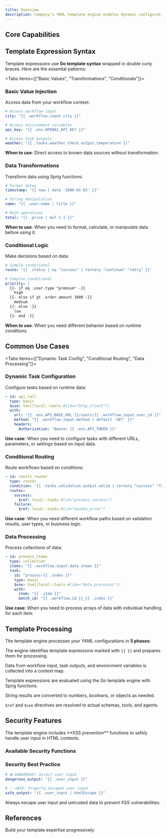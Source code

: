 ```yaml
---
title: Overview
description: Compozy's YAML template engine enables dynamic configuration by combining standard YAML syntax with Go template expressions. This allows you to create flexible, reusable configurations that adapt to different contexts and data sources.
---
```


## Core Capabilities

<FeatureCardList cols={2} size="default">
  <FeatureCard
    title="Dynamic Values"
    description="Inject data from workflow context, environment variables, and task outputs"
    icon="Database"
  />
  <FeatureCard
    title="Resource References"
    description="Reference other resources using `$ref` and `$use` directives"
    icon="Link"
  />
  <FeatureCard
    title="Data Transformations"
    description="Apply Sprig functions and custom filters to modify data"
    icon="Filter"
  />
  <FeatureCard
    title="Conditional Logic"
    description="Create routing and decision-making logic within templates"
    icon="GitBranch"
  />
</FeatureCardList>

## Template Expression Syntax

Template expressions use **Go template syntax** wrapped in double curly braces. Here are the essential patterns:

<Tabs items={["Basic Values", "Transformations", "Conditionals"]}>
<Tab>

### Basic Value Injection

Access data from your workflow context:

```yaml
# Access workflow input
city: "{{ .workflow.input.city }}"

# Access environment variables
api_key: "{{ .env.OPENAI_API_KEY }}"

# Access task outputs
weather: "{{ .tasks.weather_check.output.temperature }}"
```

**When to use**: Direct access to known data sources without transformation.

</Tab>

<Tab>

### Data Transformations

Transform data using Sprig functions:

```yaml
# Format dates
timestamp: "{{ now | date '2006-01-02' }}"

# String manipulation
name: "{{ .user.name | title }}"

# Math operations
total: "{{ .price | mul 1.1 }}"
```

**When to use**: When you need to format, calculate, or manipulate data before using it.

</Tab>

<Tab>

### Conditional Logic

Make decisions based on data:

```yaml
# Simple conditional
route: '{{ .status | eq "success" | ternary "continue" "retry" }}'

# Complex conditional
priority: |
  {{- if eq .user.type "premium" -}}
    high
  {{- else if gt .order.amount 1000 -}}
    medium
  {{- else -}}
    low
  {{- end -}}
```

**When to use**: When you need different behavior based on runtime conditions.

</Tab>
</Tabs>

## Common Use Cases

<Tabs items={["Dynamic Task Config", "Conditional Routing", "Data Processing"]}>
<Tab>

### Dynamic Task Configuration

Configure tasks based on runtime data:

```yaml
- id: api_call
  type: basic
  $use: tool(local::tools.#(id=="http_client"))
  with:
    url: "{{ .env.API_BASE_URL }}/users/{{ .workflow.input.user_id }}"
    method: "{{ .workflow.input.method | default 'GET' }}"
    headers:
      Authorization: "Bearer {{ .env.API_TOKEN }}"
```

**Use case**: When you need to configure tasks with different URLs, parameters, or settings based on input data.

</Tab>

<Tab>

### Conditional Routing

Route workflows based on conditions:

```yaml
- id: result_router
  type: router
  condition: '{{ .tasks.validation.output.valid | ternary "success" "failure" }}'
  routes:
    success:
      $ref: local::tasks.#(id="process_success")
    failure:
      $ref: local::tasks.#(id="handle_error")
```

**Use case**: When you need different workflow paths based on validation results, user types, or business logic.

</Tab>

<Tab>

### Data Processing

Process collections of data:

```yaml
- id: process_items
  type: collection
  items: "{{ .workflow.input.data_items }}"
  task:
    id: "process-{{ .index }}"
    type: basic
    $use: tool(local::tools.#(id=="data_processor"))
    with:
      item: "{{ .item }}"
      batch_id: "{{ .workflow.id }}_{{ .index }}"
```

**Use case**: When you need to process arrays of data with individual handling for each item.

</Tab>
</Tabs>

## Template Processing

The template engine processes your YAML configurations in **5 phases**:

<Steps numbered size="sm">
  <Step title="Parse Phase" description="YAML structure is parsed and template expressions are identified" icon="FileText">

  The engine identifies template expressions marked with `{{ }}` and prepares them for processing.

  </Step>

  <Step title="Context Resolution" description="Context data is gathered from workflow state and environment" icon="Database">

  Data from workflow input, task outputs, and environment variables is collected into a context map.

  </Step>

  <Step title="Template Rendering" description="Go templates are executed with the context data" icon="Code">

  Template expressions are evaluated using the Go template engine with Sprig functions.

  </Step>

  <Step title="Type Conversion" description="Results are converted to appropriate types" icon="ArrowRight">

  String results are converted to numbers, booleans, or objects as needed.

  </Step>

  <Step title="Reference Resolution" description="Resource references are resolved to actual resources" icon="Link">

  `$ref` and `$use` directives are resolved to actual schemas, tools, and agents.

  </Step>
</Steps>

## Security Features

<Callout type="warning" title="Security First">
The template engine includes **XSS prevention** functions to safely handle user input in HTML contexts.
</Callout>

### Available Security Functions

<FeatureCardList cols={3} size="sm">
  <FeatureCard
    title="htmlEscape"
    description="Escapes HTML content to prevent XSS attacks"
    icon="Shield"
  />
  <FeatureCard
    title="htmlAttrEscape"
    description="Escapes HTML attribute values safely"
    icon="Shield"
  />
  <FeatureCard
    title="jsEscape"
    description="Escapes JavaScript strings securely"
    icon="Shield"
  />
</FeatureCardList>

### Security Best Practice

```yaml
# ❌ DANGEROUS: Direct user input
dangerous_output: "{{ .user_input }}"

# ✅ SAFE: Properly escaped user input
safe_output: "{{ .user_input | htmlEscape }}"
```

<Callout type="info" title="Best Practice">
Always escape user input and untrusted data to prevent XSS vulnerabilities.
</Callout>

## References

Build your template expertise progressively:

<ReferenceCardList>
  <ReferenceCard
    title="YAML Basics"
    description="Learn fundamental YAML syntax and structure patterns"
    href="./yaml-basics"
    icon="FileText"
  />
  <ReferenceCard
    title="Context Variables"
    description="Understand available data sources and access patterns"
    href="./context-variables"
    icon="Database"
  />
  <ReferenceCard
    title="Template Directives"
    description="Master resource references with `$ref` and `$use`"
    href="./directives"
    icon="Link"
  />
  <ReferenceCard
    title="Sprig Functions"
    description="Transform and manipulate data with powerful functions"
    href="./sprig-functions"
    icon="Filter"
  />
  <ReferenceCard
    title="Task Configuration"
    description="Use templates in task definitions"
    href="../tasks/basic-tasks"
    icon="Box"
  />
  <ReferenceCard
    title="Agent Instructions"
    description="Dynamic agent behavior with templates"
    href="../agents/instructions-actions"
    icon="Bot"
  />
  <ReferenceCard
    title="Workflow Orchestration"
    description="Template-driven workflow management"
    href="../configuration/workflows"
    icon="Workflow"
  />
</ReferenceCardList>
